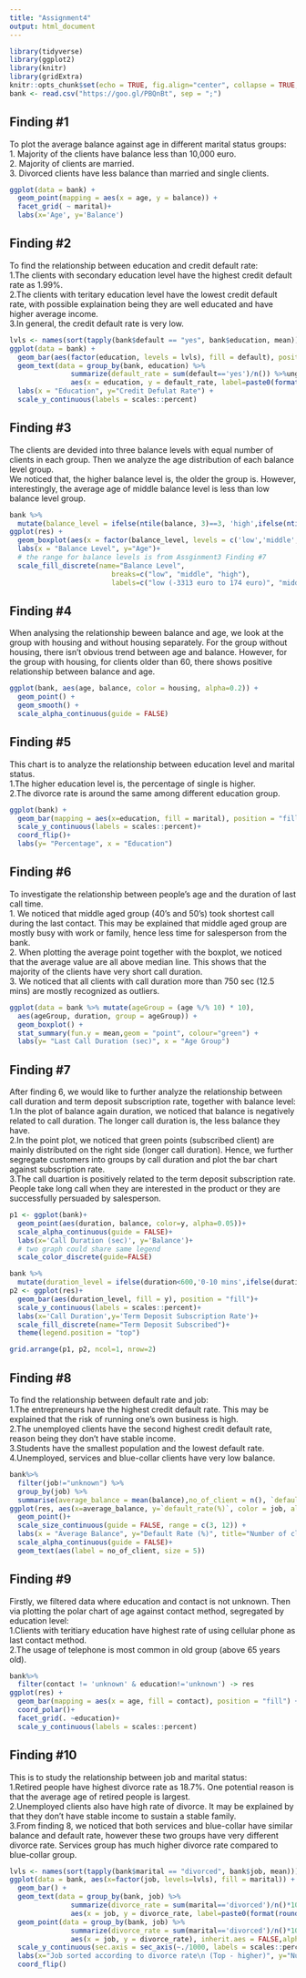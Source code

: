 ```yaml
---
title: "Assignment4"
output: html_document
---
```


```r
library(tidyverse)
library(ggplot2)
library(knitr)
library(gridExtra)
knitr::opts_chunk$set(echo = TRUE, fig.align="center", collapse = TRUE, cache = T)
bank <- read.csv("https://goo.gl/PBQnBt", sep = ";")
```

## Finding #1
To plot the average balance against age in different marital status groups:  
1. Majority of the clients have balance less than 10,000 euro.  
2. Majority of clients are married.    
3. Divorced clients have less balance than married and single clients.  

```r
ggplot(data = bank) +
  geom_point(mapping = aes(x = age, y = balance)) + 
  facet_grid( ~ marital)+
  labs(x='Age', y='Balance')
```

## Finding #2
To find the relationship between education and credit default rate:  
1.The clients with secondary education level have the highest credit default rate as 1.99%.  
2.The clients with teritary education level have the lowest credit default rate, with possible explaination being they are well educated and have higher average income.  
3.In general, the credit default rate is very low.
```r
lvls <- names(sort(tapply(bank$default == "yes", bank$education, mean)))
ggplot(data = bank) +
  geom_bar(aes(factor(education, levels = lvls), fill = default), position = "fill") +
  geom_text(data = group_by(bank, education) %>%
               summarize(default_rate = sum(default=='yes')/n()) %>%ungroup,
               aes(x = education, y = default_rate, label=paste0(format(round(default_rate*100, 2), nsmall = 2),'%')), inherit.aes = FALSE,size=3) +
  labs(x = "Education", y="Credit Defulat Rate") +
  scale_y_continuous(labels = scales::percent)
```

## Finding #3
The clients are devided into three balance levels with equal number of clients in each group. Then we analyze the age distribution of each balance level group.  
We noticed that, the higher balance level is, the older the group is. However, interestingly, the average age of middle balance level is less than low balance level group.
```r
bank %>%
  mutate(balance_level = ifelse(ntile(balance, 3)==3, 'high',ifelse(ntile(balance, 3)==2,'middle','low'))) -> res
ggplot(res) +
  geom_boxplot(aes(x = factor(balance_level, levels = c('low','middle','high')), y=age, fill=factor(balance_level, levels = c('low','middle','high'))), alpha = 0.3)+
  labs(x = "Balance Level", y="Age")+
  # the range for balance levels is from Assginment3 Finding #7
  scale_fill_discrete(name="Balance Level",
                         breaks=c("low", "middle", "high"),
                         labels=c("low (-3313 euro to 174 euro)", "middle (174 euro - 979 euro)", "high (980 euro - 71188 euro)"))
```


## Finding #4
When analysing the relationship beween balance and age, we look at the group with housing and without housing separately. For the group without housing, there isn't obvious trend between age and balance. However, for the group with housing, for clients older than 60, there shows positive relationship between balance and age.
```r
ggplot(bank, aes(age, balance, color = housing, alpha=0.2)) + 
  geom_point() + 
  geom_smooth() +
  scale_alpha_continuous(guide = FALSE)
```

## Finding #5
This chart is to analyze the relationship between education level and marital status.  
1.The higher education level is, the percentage of single is higher.  
2.The divorce rate is around the same among different education group.
```r
ggplot(bank) + 
  geom_bar(mapping = aes(x=education, fill = marital), position = "fill") +
  scale_y_continuous(labels = scales::percent)+
  coord_flip()+
  labs(y= "Percentage", x = "Education")
```

## Finding #6
To investigate the relationship between people's age and the duration of last call time.  
1. We noticed that middle aged group (40's and 50's) took shortest call during the last contact. This may be explained that middle aged group are mostly busy with work or family, hence less time for salesperson from the bank.  
2. When plotting the average point together with the boxplot, we noticed that the average value are all above median line. This shows that the majority of the clients have very short call duration.  
3. We noticed that all clients with call duration more than 750 sec (12.5 mins) are mostly recognized as outliers.
```r
ggplot(data = bank %>% mutate(ageGroup = (age %/% 10) * 10), 
  aes(ageGroup, duration, group = ageGroup)) +
  geom_boxplot() +
  stat_summary(fun.y = mean,geom = "point", colour="green") +
  labs(y= "Last Call Duration (sec)", x = "Age Group")
```

## Finding #7
After finding 6, we would like to further analyze the relationship between call duration and term deposit subscription rate, together with balance level:  
1.In the plot of balance again duration, we noticed that balance is negatively related to call duration. The longer call duration is, the less balance they have.  
2.In the point plot, we noticed that green points (subscribed client) are mainly distributed on the right side (longer call duration). Hence, we further segregate customers into groups by call duration and plot the bar chart against subscription rate.  
3.The call duartion is positively related to the term deposit subscription rate. People take long call when they are interested in the product or they are successfully persuaded by salesperson.
```r
p1 <- ggplot(bank)+
  geom_point(aes(duration, balance, color=y, alpha=0.05))+
  scale_alpha_continuous(guide = FALSE)+
  labs(x='Call Duration (sec)', y='Balance')+
  # two graph could share same legend
  scale_color_discrete(guide=FALSE)

bank %>%
  mutate(duration_level = ifelse(duration<600,'0-10 mins',ifelse(duration<1200,'10-20 mins','20 mins or more'))) -> res
p2 <- ggplot(res)+
  geom_bar(aes(duration_level, fill = y), position = "fill")+
  scale_y_continuous(labels = scales::percent)+
  labs(x='Call Duration',y='Term Deposit Subscription Rate')+
  scale_fill_discrete(name="Term Deposit Subscribed")+
  theme(legend.position = "top")

grid.arrange(p1, p2, ncol=1, nrow=2)
```

## Finding #8
To find the relationship between default rate and job:  
1.The entrepreneurs have the highest credit default rate. This may be explained that the risk of running one's own business is high.  
2.The unemployed clients have the second highest credit default rate, reason being they don't have stable income.  
3.Students have the smallest population and the lowest default rate.  
4.Unemployed, services and blue-collar clients have very low balance.
```r
bank%>% 
  filter(job!="unknown") %>%
  group_by(job) %>% 
  summarise(average_balance = mean(balance),no_of_client = n(), `default_rate(%)` = sum(default=='yes')/n()*100) -> res
ggplot(res, aes(x=average_balance, y=`default_rate(%)`, color = job, alpha = 0.7, size = no_of_client)) +
  geom_point()+
  scale_size_continuous(guide = FALSE, range = c(3, 12)) +
  labs(x = "Average Balance", y="Default Rate (%)", title="Number of client shown inside the circles")+
  scale_alpha_continuous(guide = FALSE)+
  geom_text(aes(label = no_of_client, size = 5))
```

## Finding #9
Firstly, we filtered data where education and contact is not unknown. Then via plotting the polar chart of age against contact method, segregated by education level:  
1.Clients with teritiary education have highest rate of using cellular phone as last contact method.  
2.The usage of telephone is most common in old group (above 65 years old).
```r
bank%>%
  filter(contact != 'unknown' & education!='unknown') -> res
ggplot(res) + 
  geom_bar(mapping = aes(x = age, fill = contact), position = "fill") + 
  coord_polar()+
  facet_grid(. ~education)+
  scale_y_continuous(labels = scales::percent)
```

## Finding #10
This is to study the relationship between job and marital status:  
1.Retired people have highest divorce rate as 18.7%. One potential reason is that the average age of retired people is largest.  
2.Unemployed clients also have high rate of divorce. It may be explained by that they don't have stable income to sustain a stable family.  
3.From finding 8, we noticed that both services and blue-collar have similar balance and default rate, however these two groups have very different divorce rate. Services group has much higher divorce rate compared to blue-collar group.
```r
lvls <- names(sort(tapply(bank$marital == "divorced", bank$job, mean)))
ggplot(data = bank, aes(x=factor(job, levels=lvls), fill = marital)) +
  geom_bar() +
  geom_text(data = group_by(bank, job) %>%
               summarize(divorce_rate = sum(marital=='divorced')/n()*1000) %>%ungroup,
               aes(x = job, y = divorce_rate, label=paste0(format(round(divorce_rate/10, 2), nsmall = 2),'%')), size=2,inherit.aes = FALSE, hjust = -0.2, nudge_x = 0) +
  geom_point(data = group_by(bank, job) %>%
               summarize(divorce_rate = sum(marital=='divorced')/n()*1000) %>%ungroup,
               aes(x = job, y = divorce_rate), inherit.aes = FALSE,alpha =0.5)+
  scale_y_continuous(sec.axis = sec_axis(~./1000, labels = scales::percent,name='Divorce Rate'))+
  labs(x="Job sorted according to divorce rate\n (Top - higher)", y="Number of Clients") +
  coord_flip()
```